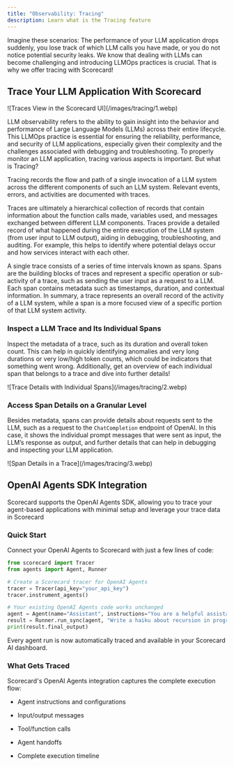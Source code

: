```yaml
---
title: "Observability: Tracing"
description: Learn what is the Tracing feature
---
```



Imagine these scenarios: The performance of your LLM application drops suddenly, you lose track of which LLM calls you have made, or you do not notice potential security leaks. We know that dealing with LLMs can become challenging and introducing LLMOps practices is crucial. That is why we offer tracing with Scorecard!

## Trace Your LLM Application With Scorecard

<Frame caption="Traces View in the Scorecard UI">
  ![Traces View in the Scorecard UI](/images/tracing/1.webp)
</Frame>

LLM observability refers to the ability to gain insight into the behavior and performance of Large Language Models (LLMs) across their entire lifecycle. This LLMOps practice is essential for ensuring the reliability, performance, and security of LLM applications, especially given their complexity and the challenges associated with debugging and troubleshooting. To properly monitor an LLM application, tracing various aspects is important. But what is Tracing?

Tracing records the flow and path of a single invocation of a LLM system across the different components of such an LLM system. Relevant events, errors, and activities are documented with traces.

Traces are ultimately a hierarchical collection of records that contain information about the function calls made, variables used, and messages exchanged between different LLM components. Traces provide a detailed record of what happened during the entire execution of the LLM system (from user input to LLM output), aiding in debugging, troubleshooting, and auditing. For example, this helps to identify where potential delays occur and how services interact with each other.

A single trace consists of a series of time intervals known as spans. Spans are the building blocks of traces and represent a specific operation or sub-activity of a trace, such as sending the user input as a request to a LLM. Each span contains metadata such as timestamps, duration, and contextual information. In summary, a trace represents an overall record of the activity of a LLM system, while a span is a more focused view of a specific portion of that LLM system activity.

### Inspect a LLM Trace and Its Individual Spans

Inspect the metadata of a trace, such as its duration and overall token count. This can help in quickly identifying anomalies and very long durations or very low/high token counts, which could be indicators that something went wrong. Additionally, get an overview of each individual span that belongs to a trace and dive into further details!

<Frame caption="Trace Details with Individual Spans">
  ![Trace Details with Individual Spans](/images/tracing/2.webp)
</Frame>

### Access Span Details on a Granular Level

Besides metadata, spans can provide details about requests sent to the LLM, such as a request to the `ChatCompletion` endpoint of OpenAI. In this case, it shows the individual prompt messages that were sent as input, the LLM’s response as output, and further details that can help in debugging and inspecting your LLM application.

<Frame caption="Span Details in a Trace">
  ![Span Details in a Trace](/images/tracing/3.webp)
</Frame>

## OpenAI Agents SDK Integration

Scorecard supports the OpenAI Agents SDK, allowing you to trace your agent-based applications with minimal setup and leverage your trace data in Scorecard

### Quick Start

Connect your OpenAI Agents to Scorecard with just a few lines of code:

```python
from scorecard import Tracer
from agents import Agent, Runner

# Create a Scorecard tracer for OpenAI Agents
tracer = Tracer(api_key="your_api_key")
tracer.instrument_agents()

# Your existing OpenAI Agents code works unchanged
agent = Agent(name="Assistant", instructions="You are a helpful assistant")
result = Runner.run_sync(agent, "Write a haiku about recursion in programming.")
print(result.final_output)
```

Every agent run is now automatically traced and available in your Scorecard AI dashboard.

### What Gets Traced

Scorecard's OpenAI Agents integration captures the complete execution flow:

* Agent instructions and configurations

* Input/output messages

* Tool/function calls

* Agent handoffs

* Complete execution timeline
